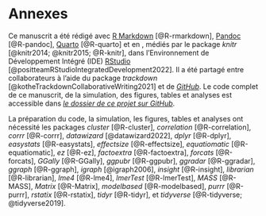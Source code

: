 # Annexes {.unnumbered}

Ce manuscrit a été rédigé avec [R Markdown](https://rmarkdown.rstudio.com) [@R-rmarkdown], [Pandoc](https://pandoc.org/) [@R-pandoc], [Quarto](https://quarto.org/) [@R-quarto] et en \LaTeX, médiés par le package *knitr* [@knitr2014; @knitr2015; @R-knitr], dans l'Environnement de Développement Intégré (IDE) [RStudio](https://posit.co/) [@positteamRStudioIntegratedDevelopment2022]. Il a été partagé entre collaborateurs à l'aide du package *trackdown* [@kotheTrackdownCollaborativeWriting2021] et de [*GitHub*](https://github.com/). Le code complet de ce manuscrit, de la simulation, des figures, tables et analyses est accessible dans [*le dossier de ce projet sur GitHub*](https://github.com/m-delem/aphantasia_project.git).     

La préparation du code, la simulation, les figures, tables et analyses ont nécessité les packages *cluster* [@R-cluster], *correlation* [@R-correlation], *corrr* [@R-corrr], *datawizard* [@datawizard2022], *dplyr* [@R-dplyr], *easystats* [@R-easystats], *effectsize* [@R-effectsize], *equatiomatic* [@R-equatiomatic], *ez* [@R-ez], *factoextra* [@R-factoextra], *forcats* [@R-forcats], *GGally* [@R-GGally], *ggpubr* [@R-ggpubr], *ggradar* [@R-ggradar], *ggraph* [@R-ggraph], *igraph* [@igraph2006], *insight* [@R-insight], *librarian* [@R-librarian], *lme4* [@R-lme4], *lmerTest* [@R-lmerTest], *MASS* [@R-MASS], *Matrix* [@R-Matrix], *modelbased* [@R-modelbased], *purrr* [@R-purrr], *rstatix* [@R-rstatix], *tidyr* [@R-tidyr], et *tidyverse* [@R-tidyverse; @tidyverse2019].

<!-- 
Ajouter les tableaux summary des moyennes et écarts types de chaque groupe à chaque score dans la simulation ? 
Ou juste ajouter tous les graphiques intéressants mais trop gros pour le manuscrit ?
-->

<!--
```{=latex}
\begin{figure}[H]
```
-->
```r
```
<!--
```{=latex}
\caption{Matrice de corrélation entre les variables mesurées.}
\label{correlation_matrix}
\end{figure}
```
-->

<!-- triple figure that span the entire screen
```r
#| column: screen-inset-shaded
#| layout-nrow: 1

plot(cars)
plot(iris)
plot(pressure)
```
-->
